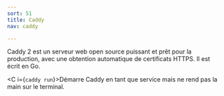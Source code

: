 ```yaml
---
sort: 51
title: Caddy
nav: caddy

---
```


Caddy 2 est un serveur web open source puissant et prêt pour la production, avec une obtention automatique de certificats HTTPS. Il est écrit en Go.

<C i={`caddy run`}>Démarre Caddy en tant que service mais ne rend pas la main sur le terminal.</C>



